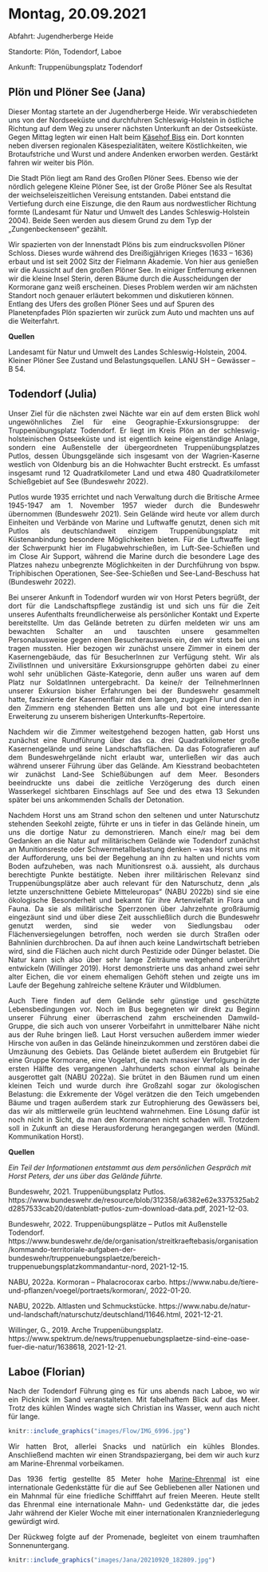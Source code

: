 # Montag, 20.09.2021

Abfahrt: Jugendherberge Heide

Standorte: Plön, Todendorf, Laboe

Ankunft: Truppenübungsplatz Todendorf

## Plön und Plöner See (Jana)

Dieser Montag startete an der Jugendherberge Heide. Wir verabschiedeten uns von der Nordseeküste und durchfuhren Schleswig-Holstein in östliche Richtung auf dem Weg zu unserer nächsten Unterkunft an der Ostseeküste. Gegen Mittag legten wir einen Halt beim [Käsehof Biss]( https://kaesehofbiss.de/) ein. Dort konnten neben diversen regionalen Käsespezialitäten, weitere Köstlichkeiten, wie Brotaufstriche und Wurst und andere Andenken erworben werden. Gestärkt fahren wir weiter bis Plön.

Die Stadt Plön liegt am Rand des Großen Plöner Sees. Ebenso wie der nördlich gelegene Kleine Plöner See, ist der Große Plöner See als Resultat der weichseleiszeitlichen Vereisung entstanden. Dabei entstand die Vertiefung durch eine Eiszunge, die den Raum aus nordwestlicher Richtung formte (Landesamt für Natur und Umwelt des Landes Schleswig-Holstein 2004). Beide Seen werden aus diesem Grund zu dem Typ der „Zungenbeckenseen“ gezählt.

Wir spazierten von der Innenstadt Plöns bis zum eindrucksvollen Plöner Schloss. Dieses wurde während des Dreißigjährigen Krieges (1633 – 1636) erbaut und ist seit 2002 Sitz der Fielmann Akademie. Von hier aus genießen wir die Aussicht auf den großen Plöner See. In einiger Entfernung erkennen wir die kleine Insel Sterin, deren Bäume durch die Ausscheidungen der Kormorane ganz weiß erscheinen. Dieses Problem werden wir am nächsten Standort noch genauer erläutert bekommen und diskutieren können. Entlang des Ufers des großen Plöner Sees und auf Spuren des Planetenpfades Plön spazierten wir zurück zum Auto und machten uns auf die Weiterfahrt. 

**Quellen**

Landesamt für Natur und Umwelt des Landes Schleswig-Holstein, 2004. Kleiner Plöner See Zustand und Belastungsquellen. LANU SH – Gewässer – B 54. 

## Todendorf (Julia)
<div style="text-align: justify">

Unser Ziel für die nächsten zwei Nächte war ein auf dem ersten Blick wohl ungewöhnliches Ziel für eine Geographie-Exkursionsgruppe: der Truppenübungsplatz Todendorf. Er liegt im Kreis Plön an der schleswig-holsteinischen Ostseeküste und ist eigentlich keine eigenständige Anlage, sondern eine Außenstelle der übergeordneten Truppenübungsplatzes Putlos, dessen Übungsgelände sich insgesamt von der Wagrien-Kaserne westlich von Oldenburg bis an die Hohwachter Bucht erstreckt. Es umfasst insgesamt rund 12 Quadratkilometer Land und etwa 480 Quadratkilometer Schießgebiet auf See (Bundeswehr 2022).

Putlos wurde 1935 errichtet und nach Verwaltung durch die Britische Armee 1945-1947 am 1. November 1957 wieder durch die Bundeswehr übernommen (Bundeswehr 2021). Sein Gelände wird heute vor allem durch Einheiten und Verbände von Marine und Luftwaffe genutzt, denen sich mit Putlos als deutschlandweit einzigem Truppenübungsplatz mit Küstenanbindung besondere Möglichkeiten bieten. Für die Luftwaffe liegt der Schwerpunkt hier im Flugabwehrschießen, im Luft-See-Schießen und im Close Air Support, während die Marine durch die besondere Lage des Platzes nahezu unbegrenzte Möglichkeiten in der Durchführung von bspw. Triphibischen Operationen, See-See-Schießen und See-Land-Beschuss hat (Bundeswehr 2022). 

Bei unserer Ankunft in Todendorf wurden wir von Horst Peters begrüßt, der dort für die Landschaftspflege zuständig ist und sich uns für die Zeit unseres Aufenthalts freundlicherweise als persönlicher Kontakt und Experte bereitstellte. Um das Gelände betreten zu dürfen meldeten wir uns am bewachten Schalter an und tauschten unsere gesammelten Personalausweise gegen einen Besucherausweis ein, den wir stets bei uns tragen mussten. Hier bezogen wir zunächst unsere Zimmer in einem der Kasernengebäude, das für BesucherInnen zur Verfügung steht. Wir als ZivilistInnen und universitäre Exkursionsgruppe gehörten dabei zu einer wohl sehr unüblichen Gäste-Kategorie, denn außer uns waren auf dem Platz nur SoldatInnen untergebracht. Da keine/r der TeilnehmerInnen unserer Exkursion bisher Erfahrungen bei der Bundeswehr gesammelt hatte, faszinierte der Kasernenflair mit dem langen, zugigen Flur und den in den Zimmern eng stehenden Betten uns alle und bot eine interessante Erweiterung zu unserem bisherigen Unterkunfts-Repertoire.  

Nachdem wir die Zimmer weitestgehend bezogen hatten, gab Horst uns zunächst eine Rundführung über das ca. drei Quadratkilometer große Kasernengelände und seine Landschaftsflächen. Da das Fotografieren auf dem Bundeswehrgelände nicht erlaubt war, unterließen wir das auch während unserer Führung über das Gelände. Am Kiesstrand beobachteten wir zunächst Land-See Schießübungen auf dem Meer. Besonders beeindruckte uns dabei die zeitliche Verzögerung des durch einen Wasserkegel sichtbaren Einschlags auf See und des etwa 13 Sekunden später bei uns ankommenden Schalls der Detonation. 

Nachdem Horst uns am Strand schon den seltenen und unter Naturschutz stehenden Seekohl zeigte, führte er uns in tiefer in das Gelände hinein, um uns die dortige Natur zu demonstrieren. Manch eine/r mag bei dem Gedanken an die Natur auf militärischem Gelände wie Todendorf zunächst an Munitionsreste oder Schwermetallbelastung denken – was Horst uns mit der Aufforderung, uns bei der Begehung an ihn zu halten und nichts vom Boden aufzuheben, was nach Munitionsrest o.ä. aussieht, als durchaus berechtigte Punkte bestätigte. Neben ihrer militärischen Relevanz sind Truppenübungsplätze aber auch relevant für den Naturschutz, denn „als letzte unzerschnittene Gebiete Mitteleuropas“ (NABU 2022b) sind sie eine ökologische Besonderheit und bekannt für ihre Artenvielfalt in Flora und Fauna. Da sie als militärische Sperrzonen über Jahrzehnte großräumig eingezäunt sind und über diese Zeit ausschließlich durch die Bundeswehr genutzt werden, sind sie weder von Siedlungsbau oder Flächenversiegelungen betroffen, noch werden sie durch Straßen oder Bahnlinien durchbrochen. Da auf ihnen auch keine Landwirtschaft betrieben wird, sind die Flächen auch nicht durch Pestizide oder Dünger belastet. Die Natur kann sich also über sehr lange Zeiträume weitgehend unberührt entwickeln (Willinger 2019). Horst demonstrierte uns das anhand zwei sehr alter Eichen, die vor einem ehemaligen Gehöft stehen und zeigte uns im Laufe der Begehung zahlreiche seltene Kräuter und Wildblumen. 

Auch Tiere finden auf dem Gelände sehr günstige und geschützte Lebensbedingungen vor. Noch im Bus begegneten wir direkt zu Beginn unserer Führung einer überraschend zahm erscheinenden Damwild-Gruppe, die sich auch von unserer Vorbeifahrt in unmittelbarer Nähe nicht aus der Ruhe bringen ließ. Laut Horst versuchen außerdem immer wieder Hirsche von außen in das Gelände hineinzukommen und zerstören dabei die Umzäunung des Gebiets. Das Gelände bietet außerdem ein Brutgebiet für eine Gruppe Kormorane, eine Vogelart, die nach massiver Verfolgung in der ersten Hälfte des vergangenen Jahrhunderts schon einmal als beinahe ausgerottet galt (NABU 2022a). Sie brütet in den Bäumen rund um einen kleinen Teich und wurde durch ihre Großzahl sogar zur ökologischen Belastung: die Exkremente der Vögel verätzen die den Teich umgebenden Bäume und tragen außerdem stark zur Eutrophierung des Gewässers bei, das wir als mittlerweile grün leuchtend wahrnehmen. Eine Lösung dafür ist noch nicht in Sicht, da man den Kormoranen nicht schaden will. Trotzdem soll in Zukunft an diese Herausforderung herangegangen werden (Mündl. Kommunikation Horst). 

</div>

**Quellen** 

*Ein Teil der Informationen entstammt aus dem persönlichen Gespräch mit Horst Peters, der uns über das Gelände führte.*

Bundeswehr, 2021. Truppenübungsplatz Putlos. https://www.bundeswehr.de/resource/blob/312358/a6382e62e3375325ab2d2857533cab20/datenblatt-putlos-zum-download-data.pdf, 2021-12-03. 

Bundeswehr, 2022. Truppenübungsplätze – Putlos mit Außenstelle Todendorf. https://www.bundeswehr.de/de/organisation/streitkraeftebasis/organisation/kommando-territoriale-aufgaben-der-bundeswehr/truppenuebungsplaetze/bereich-truppenuebungsplatzkommandantur-nord, 2021-12-15.

NABU, 2022a. Kormoran – Phalacrocorax carbo. https://www.nabu.de/tiere-und-pflanzen/voegel/portraets/kormoran/, 2022-01-20. 

NABU, 2022b. Altlasten und Schmuckstücke. https://www.nabu.de/natur-und-landschaft/naturschutz/deutschland/11646.html, 2021-12-21. 

Willinger, G., 2019. Arche Truppenübungsplatz. https://www.spektrum.de/news/truppenuebungsplaetze-sind-eine-oase-fuer-die-natur/1638618, 2021-12-21.


## Laboe (Florian)

<div style="text-align: justify">
Nach der Todendorf Führung ging es für uns abends nach Laboe, wo wir ein Picknick im Sand veranstalteten. Mit fabelhaftem Blick auf das Meer. Trotz des kühlen Windes wagte sich Christian ins Wasser, wenn auch nicht für lange. 

```r
knitr::include_graphics("images/Flow/IMG_6996.jpg")
```

Wir hatten Brot, allerlei Snacks und natürlich ein kühles Blondes. Anschließend machten wir einen Strandspaziergang, bei dem wir auch kurz am Marine-Ehrenmal vorbeikamen.  

Das 1936 fertig gestellte 85 Meter hohe [Marine-Ehrenmal]( https://deutscher-marinebund.de/marine-ehrenmal-u-995/marine-ehrenmal/) ist eine internationale Gedenkstätte für die auf See Gebliebenen aller Nationen und ein Mahnmal für eine friedliche Schifffahrt auf freien Meeren. Heute stellt das Ehrenmal eine internationale Mahn- und Gedenkstätte dar, die jedes Jahr während der Kieler Woche mit einer internationalen Kranzniederlegung gewürdigt wird.

Der Rückweg folgte auf der Promenade, begleitet von einem traumhaften Sonnenuntergang.


```r
knitr::include_graphics("images/Jana/20210920_182809.jpg")
```


</div>



